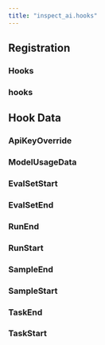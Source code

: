 ```yaml
---
title: "inspect_ai.hooks"
---
```


## Registration

### Hooks
### hooks

## Hook Data

### ApiKeyOverride
### ModelUsageData
### EvalSetStart
### EvalSetEnd
### RunEnd
### RunStart
### SampleEnd
### SampleStart
### TaskEnd
### TaskStart
